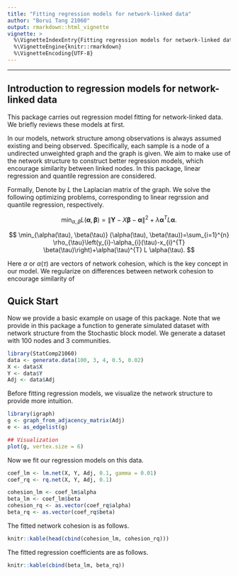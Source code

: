 ```yaml
---
title: "Fitting regression models for network-linked data"
author: "Borui Tang 21060"
output: rmarkdown::html_vignette
vignette: >
  %\VignetteIndexEntry{Fitting regression models for network-linked data}
  %\VignetteEngine{knitr::rmarkdown}
  %\VignetteEncoding{UTF-8}
---
```

---

## Introduction to regression models for network-linked data

This package carries out regression model fitting for network-linked data. We briefly reviews these models at first.

In our models, network structure among observations is always assumed existing and being observed. Specifically, each sample is a node of a undirected unweighted graph and the graph is given. We aim to make use of the network structure to construct better regression models, which encourage similarity between linked nodes. In this package, linear regression and quantile regression are considered.

Formally, Denote by $L$ the Laplacian matrix of the graph. We solve the following optimizing problems, corresponding to linear regrssion and quantile regression, respectively.

$$
\min_{\alpha, \beta} L(\boldsymbol{\alpha}, \boldsymbol{\beta})=\|\boldsymbol{Y}-X \boldsymbol{\beta}-\boldsymbol{\alpha}\|^{2}+\lambda \boldsymbol{\alpha}^{T} L \boldsymbol{\alpha}.
$$


$$
\min_{\alpha(\tau), \beta(\tau)} (\alpha(\tau), \beta(\tau))=\sum_{i=1}^{n} \rho_{\tau}\left(y_{i}-\alpha_{i}(\tau)-x_{i}^{T} \beta(\tau)\right)+\alpha(\tau)^{T} L \alpha(\tau).
$$

Here $\alpha$ or $\alpha(\tau)$ are vectors of network cohesion, which is the key concept in our model. We regularize on differences between network cohesion to encourage similarity of 

## Quick Start

Now we provide a basic example on usage of this package. Note that we provide in this package a \code{generate.data} function to generate simulated dataset with network structure from the Stochastic block model. We generate a dataset with 100 nodes and 3 communities.

```r
library(StatComp21060)
data <- generate.data(100, 3, 4, 0.5, 0.02)
X <- data$X
Y <- data$Y
Adj <- data$Adj
```

Before fitting regression models, we visualize the network structure to provide more intuition.

```r
library(igraph)
g <- graph_from_adjacency_matrix(Adj)
e <- as_edgelist(g)

## Visualization
plot(g, vertex.size = 6)
```

Now we fit our regression models on this data.  
```r
coef_lm <- lm.net(X, Y, Adj, 0.1, gamma = 0.01)
coef_rq <- rq.net(X, Y, Adj, 0.1)

cohesion_lm <- coef_lm$alpha
beta_lm <- coef_lm$beta
cohesion_rq <- as.vector(coef_rq$alpha)
beta_rq <- as.vector(coef_rq$beta)
```

The fitted network cohesion is as follows.
```r
knitr::kable(head(cbind(cohesion_lm, cohesion_rq)))
```

The fitted regression coefficients are as follows.
```r
knitr::kable(cbind(beta_lm, beta_rq))
```




